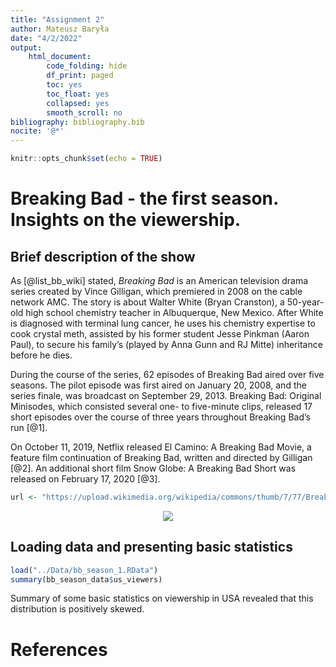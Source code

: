 ```yaml
---
title: "Assignment 2"
author: Mateusz Baryła
date: "4/2/2022"
output:
    html_document:
        code_folding: hide
        df_print: paged
        toc: yes
        toc_float: yes
        collapsed: yes
        smooth_scroll: no
bibliography: bibliography.bib
nocite: '@*'
---
```


```r
knitr::opts_chunk$set(echo = TRUE)
```

# Breaking Bad - the first season. Insights on the viewership.

## Brief description of the show

As [@list_bb_wiki] stated, _Breaking Bad_ is an American television drama series created by Vince Gilligan, which premiered in 2008 on the cable network AMC. The story is about Walter White (Bryan Cranston), a 50-year-old high school chemistry teacher in Albuquerque, New Mexico. After White is diagnosed with terminal lung cancer, he uses his chemistry expertise to cook crystal meth, assisted by his former student Jesse Pinkman (Aaron Paul), to secure his family's (played by Anna Gunn and RJ Mitte) inheritance before he dies.

During the course of the series, 62 episodes of Breaking Bad aired over five seasons. The pilot episode was first aired on January 20, 2008, and the series finale, was broadcast on September 29, 2013. Breaking Bad: Original Minisodes, which consisted several one- to five-minute clips, released 17 short episodes over the course of three years throughout Breaking Bad's run [@1].

On October 11, 2019, Netflix released El Camino: A Breaking Bad Movie, a feature film continuation of Breaking Bad, written and directed by Gilligan [@2]. An additional short film Snow Globe: A Breaking Bad Short was released on February 17, 2020 [@3].

```r
url <- "https://upload.wikimedia.org/wikipedia/commons/thumb/7/77/Breaking_Bad_logo.svg/480px-Breaking_Bad_logo.svg.png"
```

<center><img src="`r url`"></center>

## Loading data and presenting basic statistics

```r
load("../Data/bb_season_1.RData")
summary(bb_season_data$us_viewers)
```

Summary of some basic statistics on viewership in USA revealed that this distribution is positively skewed.

##

# References